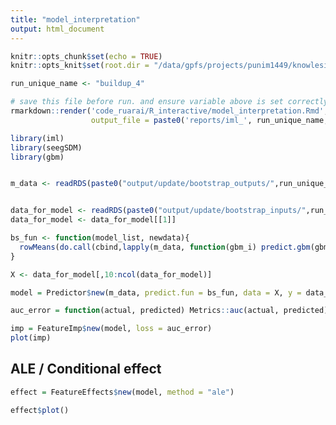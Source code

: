 ```yaml
---
title: "model_interpretation"
output: html_document
---
```


```r
knitr::opts_chunk$set(echo = TRUE)
knitr::opts_knit$set(root.dir = "/data/gpfs/projects/punim1449/knowlesi_ruarai")
```


```r
run_unique_name <- "buildup_4"

```

```r
# save this file before run. and ensure variable above is set correctly (before and after!)
rmarkdown::render('code_ruarai/R_interactive/model_interpretation.Rmd',
                  output_file = paste0('reports/iml_', run_unique_name, '.html'))
```


```r

library(iml)
library(seegSDM)
library(gbm)


m_data <- readRDS(paste0("output/update/bootstrap_outputs/",run_unique_name,"/1_brt_model_list.Rds"))


data_for_model <- readRDS(paste0("output/update/bootstrap_inputs/",run_unique_name,"/1_brt_data_list.Rds"))
data_for_model <- data_for_model[[1]]

bs_fun <- function(model_list, newdata){
  rowMeans(do.call(cbind,lapply(m_data, function(gbm_i) predict.gbm(gbm_i$model, newdata))))
}

X <- data_for_model[,10:ncol(data_for_model)]

model = Predictor$new(m_data, predict.fun = bs_fun, data = X, y = data_for_model$PA)
```


```r

auc_error = function(actual, predicted) Metrics::auc(actual, predicted)

imp = FeatureImp$new(model, loss = auc_error)
plot(imp)

```


## ALE / Conditional effect

```r
effect = FeatureEffects$new(model, method = "ale")

effect$plot()
```










